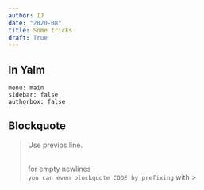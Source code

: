 ```yaml
---
author: IJ
date: "2020-08"
title: Some tricks
draft: True
---
```


## In Yalm

```
menu: main
sidebar: false
authorbox: false
```

## Blockquote


> Use previos line.\
>\
>
>for empty newlines
>\
>`` you can even blockquote CODE by prefixing `` with >


